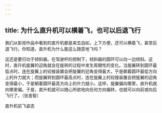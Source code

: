 ```yaml
---
---
---
```

title: 为什么直升机可以横着飞，也可以后退飞行
---




我们从影视作品中看到的直升机都是来去自如，上下方便，还可以横着飞，甚至后退飞行。你知道，直升机为什么能这么随意地飞吗？

这还是要归功于倾斜器。在驾驶杆的控制下，倾斜器的圆环可以向一边倾斜。这时，直升机旋翼的迎角就会在旋转的过程中发生周期性的变化。当旋翼转到圆环最低点时，连在旋翼上的铰接装置会把旋翼的迎角变得最大，于是朝着圆环最低方向上的升力就大；而旋翼转到圆环最高点时，连在旋翼上的铰接装置会把旋翼的迎角变得最小，于是朝着圆环最高方向上的升力就小。这样，旋翼偏向哪里，直升机就向哪里偏。于是，直升机就可以随心所欲地向任何方向偏转，也就可以向前或向后飞行了。（张首智）

直升机前飞姿态